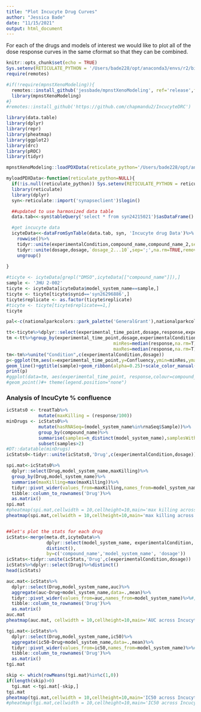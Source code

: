 ```yaml
---
title: "Plot Incucyte Drug Curves"
author: "Jessica Bade"
date: "11/15/2021"
output: html_document
---
```



For each of the drugs and models of interest we would like to plot all of the dose response curves in the same cformat so that they can be combined.

```r
knitr::opts_chunk$set(echo = TRUE)
Sys.setenv(RETICULATE_PYTHON = '/Users/bade228/opt/anaconda3/envs/r2/bin/python3')
require(remotes)

#if(!require(mpnstXenoModeling)){
  remotes::install_github('jessbade/mpnstXenoModeling', ref='release',force=TRUE)
  library(mpnstXenoModeling)
#}
#remotes::install_github('https://github.com/chapmandu2/IncucyteDRC')

library(data.table)
library(dplyr)
library(repr)
library(pheatmap)
library(ggplot2)
library(drc)
library(pROC)
library(tidyr)
```

```r
mpnstXenoModeling::loadPDXData(reticulate_python='/Users/bade228/opt/anaconda3/envs/r2/bin/python3')
```

```r
myloadPDXData<-function(reticulate_python=NULL){
  if(!is.null(reticulate_python)) Sys.setenv(RETICULATE_PYTHON = reticulate_python)
  library(reticulate)
  library(dplyr)
  syn<-reticulate::import('synapseclient')$login()

  ##updated to use harmonized data table
  data.tab<<-syn$tableQuery('select * from syn24215021')$asDataFrame()

  #get incucyte data
  icyteData<<-dataFromSynTable(data.tab, syn, 'Incucyte drug Data')%>%
    rowwise()%>%
    tidyr::unite(experimentalCondition,compound_name,compound_name_2,sep=';',na.rm=TRUE,remove=TRUE)%>%
    tidyr::unite(dosage,dosage,`dosage_2...10`,sep=';',na.rm=TRUE,remove=TRUE)%>%
    ungroup()
  
}
```

```r
#ticyte <- icyteData[grepl("DMSO",icyteData[["compound_name"]]),]
sample <- 'JHU 2-002'
ticyte <- icyteData[icyteData$model_system_name==sample,]
ticyte <- ticyte[ticyte$synid=='syn26296886',]
ticyte$replicate <- as.factor(ticyte$replicate)
#ticyte <- ticyte[ticyte$replicate==1,]
ticyte
```

```r
pal<-c(nationalparkcolors::park_palette('GeneralGrant'),nationalparkcolors::park_palette('CraterLake'))

tt<-ticyte%>%dplyr::select(experimental_time_point,dosage,response,experimentalCondition)%>%distinct()
tm <-tt%>%group_by(experimental_time_point,dosage,experimentalCondition)%>%summarize(Confluency=median(response,na.rm=T),
                                        minRes=median(response,na.rm=T)-sd(response,na.rm=T),
                                        maxRes=median(response,na.rm=T)+sd(response,na.rm=T))%>%distinct()
tm<-tm%>%unite("Condition",c(experimentalCondition,dosage))
p<-ggplot(tm,aes(x=experimental_time_point,y=Confluency,ymin=minRes,ymax=maxRes,col=Condition,fill=Condition))+
geom_line()+ggtitle(sample)+geom_ribbon(alpha=0.25)+scale_color_manual(values=pal)+scale_fill_manual(values=pal)
print(p)
#ggplot(data=tm, aes(experimental_time_point, response,colour=compound_name,shape=model_system_name)) +
#geom_point()#+ theme(legend.position="none")
```

### Analysis of IncuCyte % confluence

```r
icStats0 <- treatTab%>%
            mutate(maxKilling = (response/100))
minDrugs <- icStats0%>%
            mutate(hasRNASeq=(model_system_name%in%rnaSeq$Sample))%>%
            group_by(compound_name)%>%
            summarise(samples=n_distinct(model_system_name),samplesWithRNA=count(hasRNASeq==TRUE))%>%
            subset(samples>2)
#DT::datatable(minDrugs)
icStats0<-tidyr::unite(icStats0,'Drug',c(experimentalCondition,dosage))
```

```r
spi.mat<-icStats0%>%
  dplyr::select(Drug,model_system_name,maxKilling)%>%
  group_by(Drug,model_system_name)%>%
  summarise(maxKilling=max(maxKilling))%>%
  tidyr::pivot_wider(values_from=maxKilling,names_from=model_system_name)%>%#,values_fill=list(maxKilling=0))%>%
  tibble::column_to_rownames('Drug')%>%
  as.matrix()
spi.mat
#pheatmap(spi.mat,cellwidth = 10,cellheight=10,main='max killing across Incucyte data')
pheatmap(spi.mat,cellwidth = 10,cellheight=10,main='max killing across Incucyte data',filename='MK_ic.png')



```

```r
##let's plot the stats for each drug
icStats<-merge(meta.dt,icyteData%>%
               dplyr::select(model_system_name, experimentalCondition, compound_name, dosage)%>%
               distinct(),
               by=c('compound_name','model_system_name', 'dosage'))
icStats<-tidyr::unite(icStats,'Drug',c(experimentalCondition,dosage))
icStats%>%dplyr::select(Drug)%>%distinct()
head(icStats)
```

```r
auc.mat<-icStats%>%
  dplyr::select(Drug,model_system_name,auc)%>%
  aggregate(auc~Drug+model_system_name,data=.,mean)%>%
  tidyr::pivot_wider(values_from=auc,names_from=model_system_name)%>%#,values_fill=list(auc=0))#%>%
  tibble::column_to_rownames('Drug')%>%
  as.matrix()
auc.mat
pheatmap(auc.mat, cellwidth = 10,cellheight=10,main='AUC across Incucyte data')
```

```r
tgi.mat<-icStats%>%
  dplyr::select(Drug,model_system_name,ic50)%>%
  aggregate(ic50~Drug+model_system_name,data=.,mean)%>%
  tidyr::pivot_wider(values_from=ic50,names_from=model_system_name)%>%#,values_fill=list(ic50=0))#%>%
  tibble::column_to_rownames('Drug')%>%
  as.matrix()
tgi.mat


```

```r
skip <- which(rowMeans(tgi.mat)%in%c(1,0))
if(length(skip)>0)
  tgi.mat <-tgi.mat[-skip,]
tgi.mat
pheatmap(tgi.mat,cellwidth = 10,cellheight=10,main='IC50 across Incucyte data',filename='ic50_ic.png')
#pheatmap(tgi.mat,cellwidth = 10,cellheight=10,main='IC50 across Incucyte data')
```

```r

```
